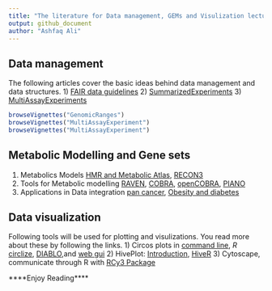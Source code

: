 ```yaml
---
title: "The literature for Data management, GEMs and Visulization lectures and Precourse installations"
output: github_document
author: "Ashfaq Ali"
---
```


## Data management 

The following articles cover the basic ideas behind data management and data structures. 
1) [FAIR data guidelines](https://www.nature.com/articles/sdata201618)
2) [SummarizedExperiments](https://www.ncbi.nlm.nih.gov/pmc/articles/PMC4509590/)
3) [MultiAssayExperiments](https://www.ncbi.nlm.nih.gov/pmc/articles/PMC5679241/)

```r
browseVignettes("GenomicRanges")
browseVignettes("MultiAssayExperiment")
browseVignettes("MultiAssayExperiment")
```


## Metabolic Modelling and Gene sets
1) Metabolics Models [HMR and Metabolic Atlas](https://www.metabolicatlas.org), [RECON3](https://www.ncbi.nlm.nih.gov/pubmed/29457794)
2) Tools for Metabolic modelling [RAVEN](https://www.ncbi.nlm.nih.gov/pmc/articles/PMC6207324/), [COBRA](https://www.nature.com/articles/s41596-018-0098-2), [openCOBRA](https://opencobra.github.io/cobratoolbox/stable), [PIANO](https://www.ncbi.nlm.nih.gov/pubmed/23444143)
3) Applications in Data integration [pan cancer](https://www.biorxiv.org/content/10.1101/050187v2), [Obesity and diabetes](https://www.ncbi.nlm.nih.gov/pubmed/23630502)

## Data visualization

Following tools will be used for plotting and visulizations. You read more about these by following the links.
1) Circos plots in [command line](), *R* [circlize](https://jokergoo.github.io/circlize_book/book/), [DIABLO](http://www.biorxiv.org/content/biorxiv/early/2016/08/03/067611.full.pdf),and [web gui](http://mkweb.bcgsc.ca/tableviewer/visualize/)
2) HivePlot: [Introduction](http://hiveplot.com), [HiveR](https://github.com/bryanhanson/HiveR)
3) Cytoscape, communicate through R with [RCy3 Package](https://bioconductor.org/packages/release/bioc/vignettes/RCy3/inst/doc/Overview-of-RCy3.html)


****Enjoy Reading****
